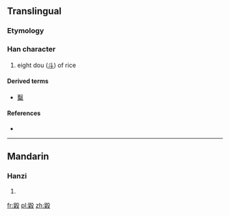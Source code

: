 ==Translingual==

===Etymology===
{{Han compound|䊆|殳|ls=ic}}

===Han character===
{{Han char|rn=79|rad=殳|as=12|sn=16|four=7794<sub>7</sub>|canj=竹木竹弓水 (HDHNE)}}

# eight dou ([[斗]]) of rice

====Derived terms====
* [[糳]]

====References====
* {{Han ref|kx=0587.200|dkj=16679|hdz=32166.140|uh=6BC7|ud=27591|bh=E9E5|bd=59877}}

----

==Mandarin==

===Hanzi===
{{cmn-hanzi|pin=[[huǐ]] ([[hui3]]), [[móu]] ([[mou2]])|wg=hui<sup>3</sup>, mou<sup>2</sup>}}

# {{defn|lang=cmn|sort=殳12}}

[[fr:毇]]
[[pl:毇]]
[[zh:毇]]